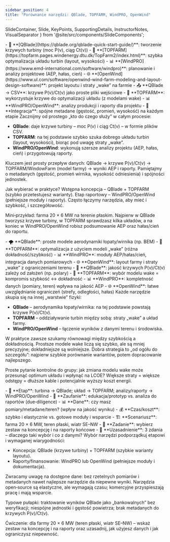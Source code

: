 ```yaml
---
sidebar_position: 4
title: "Porównanie narzędzi: QBlade, TOPFARM, WindPRO, OpenWind"
---
```


  SlideContainer, 
  Slide, 
  KeyPoints, 
  SupportingDetails, 
  InstructorNotes,
  VisualSeparator 
} from '@site/src/components/SlideComponents';

<SlideContainer>

<Slide title="🛠️ Pozycjonowanie narzędzi w łańcuchu projektowym" type="info">

<KeyPoints title="📊 Porównanie narzędzi">
- 🔧 **[QBlade](https://qblade.org/qblade-quick-start-guide/)**: tworzenie krzywych turbiny (moc P(v), ciąg Ct(v))
- 🎯 **[TOPFARM](https://topfarm.pages.windenergy.dtu.dk/TopFarm2/index.html)**: szybka optymalizacja układu turbin (layout, wysokości)
- 📊 **[WindPRO](https://www.emd-international.com/software/windpro)**: planowanie i analizy projektowe (AEP, hałas, cień)
- 🌐 **[OpenWind](https://www.ul.com/software/openwind-wind-farm-modeling-and-layout-design-software)**: projekt layoutu i straty „wake” na farmie
</KeyPoints>

<SupportingDetails title="🔄 Przepływ danych">
- 📤 **QBlade → CSV**: krzywe P(v)/Ct(v) jako proste pliki wejściowe
- 🎯 **TOPFARM**: wykorzystuje krzywe do optymalizacji układu (z modelami wake)
- 📊 **WindPRO/OpenWind**: analizy produkcji i raporty dla projektu
- 🔗 **Integracja**: spójne metadane (gęstość, promień, wysokość) na każdym etapie
</SupportingDetails>

<InstructorNotes>
Zacznijmy od prostego „kto do czego służy” w całym procesie:

- **QBlade**: daje krzywe turbiny – moc P(v) i ciąg Ct(v) – w formie plików CSV.
- **TOPFARM**: na tej podstawie szybko szuka dobrego układu turbin (layout, wysokości), biorąc pod uwagę straty „wake”.
- **WindPRO/OpenWind**: wykonują szersze analizy projektu (AEP, hałas, cień) i przygotowują raporty.

Kluczem jest prosty przepływ danych: QBlade → krzywe P(v)/Ct(v) → TOPFARM/WindowFarm (model farmy) → wyniki AEP i raporty. Pamiętajmy o metadanych (gęstość, promień wirnika, wysokość odniesienia) i spójności jednostek.

Jak wybierać w praktyce? Wstępna koncepcja – QBlade + TOPFARM (szybko przetestujesz warianty). Etap raportowy – WindPRO/OpenWind (pełniejsze moduły i raporty). Często łączymy narzędzia, aby mieć i szybkość, i szczegółowość.

Mini‑przykład: farma 20 × 6 MW na terenie płaskim. Najpierw w QBlade tworzysz krzywe turbiny, w TOPFARM sprawdzasz kilka układów, a na koniec w WindPRO/OpenWind robisz podsumowanie AEP oraz hałas/cień do raportu.
</InstructorNotes>

</Slide>

<VisualSeparator type="technical" />

<Slide title="🔬 Główne domeny fizyczne i modele" type="tip">

<KeyPoints title="🧪 Modele fizyczne (w skrócie)">
- 🌪️ **QBlade**: proste modele aerodynamiki łopaty/wirnika (np. BEM)
- 🎯 **TOPFARM**: optymalizacja z użyciem modeli „wake” (różna dokładność/szybkość)
- 📊 **WindPRO**: moduły AEP/hałas/cień, integracja danych pomiarowych
- 🌐 **OpenWind**: layout farmy i straty „wake” z ograniczeniami terenu
</KeyPoints>

<SupportingDetails title="⚙️ Na co zwrócić uwagę">
- 🔧 **QBlade**: jakość krzywych P(v)/Ct(v) zależy od założeń (np. polary)
- 🎯 **TOPFARM**: wybór modelu wake = kompromis szybkość ↔ dokładność
- 📊 **WindPRO**: kompletność danych (pomiary, teren) wpływa na jakość AEP
- 🌐 **OpenWind**: łatwe uwzględnianie ograniczeń (strefy, odległości, hałas)
</SupportingDetails>

<InstructorNotes>
Każde narzędzie skupia się na innej „warstwie” fizyki:

- **QBlade** – aerodynamika łopaty/wirnika: na tej podstawie powstają krzywe P(v)/Ct(v).
- **TOPFARM** – oddziaływanie turbin między sobą: straty „wake” a układ farmy.
- **WindPRO/OpenWind** – łączenie wyników z danymi terenu i środowiska.

W praktyce zawsze szukamy równowagi między szybkością a dokładnością. Prostsze modele wake liczą się szybko, ale są mniej precyzyjne; dokładniejsze są wolniejsze. Dobra strategia to „od ogółu do szczegółu”: najpierw szybkie porównanie wariantów, potem dopracowanie najlepszego.

Proste pytanie kontrolne do grupy: jak zmiana modelu wake może przesunąć optimum układu i wpłynąć na LCOE? Większe straty = większe odstępy = dłuższe kable i potencjalnie wyższy koszt energii.
</InstructorNotes>

</Slide>

<VisualSeparator type="data" />

<Slide title="🎯 Kryteria doboru narzędzia" type="warning">

<KeyPoints title="📋 Kryteria wyboru (prosty schemat)">
- 🎯 **Etap**: turbina → QBlade; układ → TOPFARM; analizy/raporty → WindPRO/OpenWind
- 🏦 **Zaufanie**: edukacja/prototyp vs. analiza do raportów (due‑diligence)
- 📊 **Dane**: czy masz pomiary/metadane/teren? (wpływ na jakość wyniku)
- 💰 **Czas/koszt**: szybko i elastycznie vs. gotowe moduły i wsparcie
</KeyPoints>

<SupportingDetails title="🔄 Mini‑ćwiczenie (5 min)">
- 🏗️ **Scenariusz**: farma 20 × 6 MW, teren płaski, wiatr SE–NW
- 🎯 **Zadanie**: wybierz zestaw na koncepcję i na raporty końcowe
- 📝 **Uzasadnienie**: 3 zdania – dlaczego taki wybór i co z danymi?
</SupportingDetails>

<InstructorNotes>
Wybór narzędzi podporządkuj etapowi i wymaganej wiarygodności:

- Koncepcja: QBlade (krzywe turbiny) + TOPFARM (szybkie warianty layoutu).
- Raporty/finansowanie: WindPRO lub OpenWind (pełniejsze moduły i dokumentacja).

Zwracamy uwagę na dostępne dane: bez rzetelnych pomiarów i metadanych nawet najlepsze narzędzie da niepewne wyniki. Narzędzia open‑source są elastyczne, ale wymagają czasu; komercyjne przyspieszają pracę i mają wsparcie.

Typowe pułapki: traktowanie wyników QBlade jako „bankowalnych” bez weryfikacji; niespójne jednostki i gęstość powietrza; brak metadanych do krzywych P(v)/Ct(v).

Ćwiczenie: dla farmy 20 × 6 MW (teren płaski, wiatr SE–NW) – wskaż zestaw na koncepcję i na raporty oraz uzasadnij, jak użyjesz danych i jak ograniczysz niepewność.
</InstructorNotes>

</Slide>

<VisualSeparator type="default" />

</SlideContainer>

